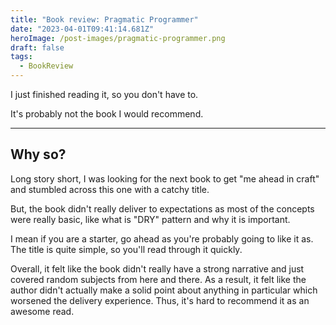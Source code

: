 ```yaml
---
title: "Book review: Pragmatic Programmer"
date: "2023-04-01T09:41:14.681Z"
heroImage: /post-images/pragmatic-programmer.png
draft: false
tags:
  - BookReview
---
```


I just finished reading it, so you don't have to.

It's probably not the book I would recommend.

---

## Why so?

Long story short, I was looking for the next book to get "me ahead in craft" and stumbled across this one with a catchy title.

But, the book didn't really deliver to expectations as most of the concepts were really basic, like what is "DRY" pattern and why it is important.

I mean if you are a starter, go ahead as you're probably going to like it as. The title is quite simple, so you'll read through it quickly.

Overall, it felt like the book didn't really have a strong narrative and just covered random subjects from here and there. As a result, it felt like the author didn't actually make a solid point about anything in particular which worsened the delivery experience. Thus, it's hard to recommend it as an awesome read.
